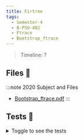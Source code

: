 ```yaml
---
title: Firtree
tags:
  - Semester-4
  - B-PSU-402
  - Ftrace
  - Bootstrap_ftrace
---
```

> Timeline: ?


## Files 📂

:::note 2020 Subject and Files
- [Bootstrap_ftrace.pdf](https://github.com/Studio-17/Epitech-Subjects/raw/main/Semester-4/B-PSU-402/Ftrace/Bootstrap_ftrace/Bootstrap_ftrace.pdf)
:::

## Tests 🤖
<details>
  <summary>Toggle to see the tests</summary>
  <div>
Yo
  </div>
</details>
